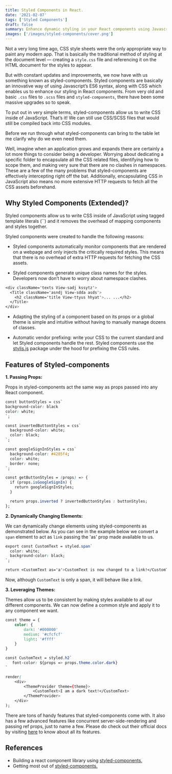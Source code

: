 ```yaml
---
title: Styled Components in React.
date: '2021-02-07'
tags: ['Styled Components']
draft: false
summary: Enhance dynamic styling in your React components using Javascript’s ES6 syntax. Automatic critical CSS, no class name bugs, and easier deletion of CSS.
images: ['/images/styled-components/cover.png']
---
```


Not a very long time ago, CSS style sheets were the only appropriate way to paint any modern app. That is basically the traditional method of styling at the document level — creating a `style.css` file and referencing it on the HTML document for the styles to appear.

But with constant updates and improvements, we now have with us something known as styled-components. Styled components are basically an innovative way of using Javascript’s ES6 syntax, along with CSS which enables us to enhance our styling in React components. From very old and basic `.css` files to `.scss` files and `styled-components`, there have been some massive upgrades so to speak.

To put out in very simple terms, styled-components allow us to write CSS inside of JavaScript. That’s it! We can still use CSS/SCSS files that would still be compiled back into CSS modules.

Before we run through what styled-components can bring to the table let me clarify why do we even need them.

Well, imagine when an application grows and expands there are certainly a lot more things to consider being a developer. Worrying about dedicating a specific folder to encapsulate all the CSS related files, identifying how to scope them, and making very sure that there are no clashes in namespaces. These are a few of the many problems that styled-components are effectively intercepting right off the bat. Additionally, encapsulating CSS in JavaScript also means no more extensive HTTP requests to fetch all the CSS assets beforehand.

## Why Styled Components (Extended)?

Styled components allow us to write CSS inside of JavaScript using tagged template literals (``) and it removes the overhead of mapping components and styles together.

Styled components were created to handle the following reasons:

- Styled components automatically monitor components that are rendered on a webpage and only injects the critically required styles. This means that there is no overhead of extra HTTP requests for fetching the CSS assets.

- Styled components generate unique class names for the styles. Developers now don’t have to worry about namespace clashes.

```css
<div className='texts View-sadj kssytz'>
  <Title className='asndj View-sdda asds'>
    <h2 className='title View-ttyus hhyat'>... ...</h2>
  </Title>
</div>
```

- Adapting the styling of a component based on its props or a global theme is simple and intuitive without having to manually manage dozens of classes.

- Automatic vendor prefixing: write your CSS to the current standard and let Styled components handle the rest. Styled components use the [stylis.js](https://stylis.js.org/) package under the hood for prefixing the CSS rules.

## Features of Styled-components

<b>1. Passing Props:</b>

Props in styled-components act the same way as props passed into any React component.

```css
const buttonStyles = css`
background-color: black
color: white;
`;

const invertedButtonStyles = css`
  background-color: white;
  color: black;
`;

const googleSignInStyles = css`
  background-color: #4285f4;
  color: white;
  border: none;
`;

const getButtonStyles = (props) => {
  if (props.isGoogleSignIn) {
    return googleSignInStyles;
  }

  return props.inverted ? invertedButtonStyles : buttonStyles;
};
```

<b>2. Dynamically Changing Elements:</b>

We can dynamically change elements using styled-components as demonstrated below. As you can see in the example below we convert a `span` element to act as `link` passing the 'as' prop made available to us.

```css
export const CustomText = styled.span`
  color: white;
  background-color: black;
`;

return <CustomText as='a'>CustomText is now changed to a link!</CustomText>;
```

Now, although `CustomText` is only a span, it will behave like a link.

<b>3. Leveraging Themes:</b>

Themes allow us to be consistent by making styles available to all our different components. We can now define a common style and apply it to any component we want.

```css
const theme = {
    color: {
        dark: '#000000'
        medium: '#cfcfcf'
        light: '#ffff'
    }
}

const CustomText = styled.h2`
   font-color: ${props => props.theme.color.dark}
`

render(
    <div>
        <ThemeProvider theme={theme}>
            <CustomText>I am a dark text!</CustomText>
        </ThemeProvider>
    </div>
);
```

There are tons of handy features that styled-components come with. It also has a few advanced features like concurrent server-side-rendering and passing ref props, just to name a few. Please do check out their official docs by visiting [here](https://styled-components.com/docs) to know about all its features.

## References

- Building a react component library using [styled-components.](https://medium.com/@fionnachan/building-a-react-component-library-with-styled-components-input-field-c79c789387ad)
- Getting most out of [styled-components.](https://blog.cloudboost.io/getting-the-most-out-of-styled-components-7-must-know-features-acba3cc15b5)
